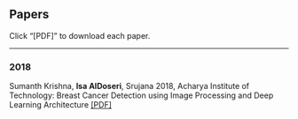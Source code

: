 <html>
<head><title>Papers</title></head>
<body>
    <h2>Papers</h2>
    Click "[PDF]" to download each paper.
    <hr>
    <h3>2018</h3>
    <p>Sumanth Krishna, **Isa AlDoseri**, Srujana 2018, Acharya Institute of Technology: Breast Cancer Detection using Image Processing and Deep Learning Architecture [[PDF]](breast-cancer-paper.pdf)</p>
</body>
</html>
